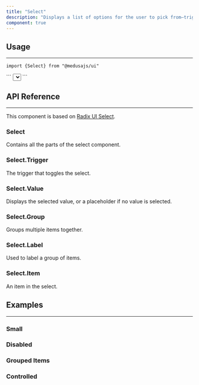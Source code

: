 ```yaml
---
title: "Select"
description: "Displays a list of options for the user to pick from—triggered by a button."
component: true
---
```


<ComponentExample name="select-demo" />

## Usage

---

<Snippet>```import {Select} from "@medusajs/ui"```</Snippet>

<Snippet>
  ```
  <Select>
    <Select.Trigger>
      <Select.Value placeholder="Placeholder" />
      <Select.TriggerIcon />
    </Select.Trigger>
    <Select.Content>
      {items.map((item) => (
        <Select.Item key={item.value} value={item.value}>
          {item.label}
        </Select.Item>
      ))}
    </Select.Content>
  </Select>
  ```
</Snippet>

## API Reference

---

This component is based on [Radix UI Select](https://www.radix-ui.com/primitives/docs/components/dropdown-menu).

### Select

Contains all the parts of the select component.

<ComponentProps component="select" />

### Select.Trigger

The trigger that toggles the select.

### Select.Value

Displays the selected value, or a placeholder if no value is selected.

<ComponentProps component="select-value" />

### Select.Group

Groups multiple items together.

### Select.Label

Used to label a group of items.

### Select.Item

An item in the select.

<ComponentProps component="select-item" />


## Examples

---

### Small

<ComponentExample name="select-small" />

### Disabled

<ComponentExample name="select-disabled" />

### Grouped Items

<ComponentExample name="select-grouped-items" />

### Controlled

<ComponentExample name="select-controlled" />
